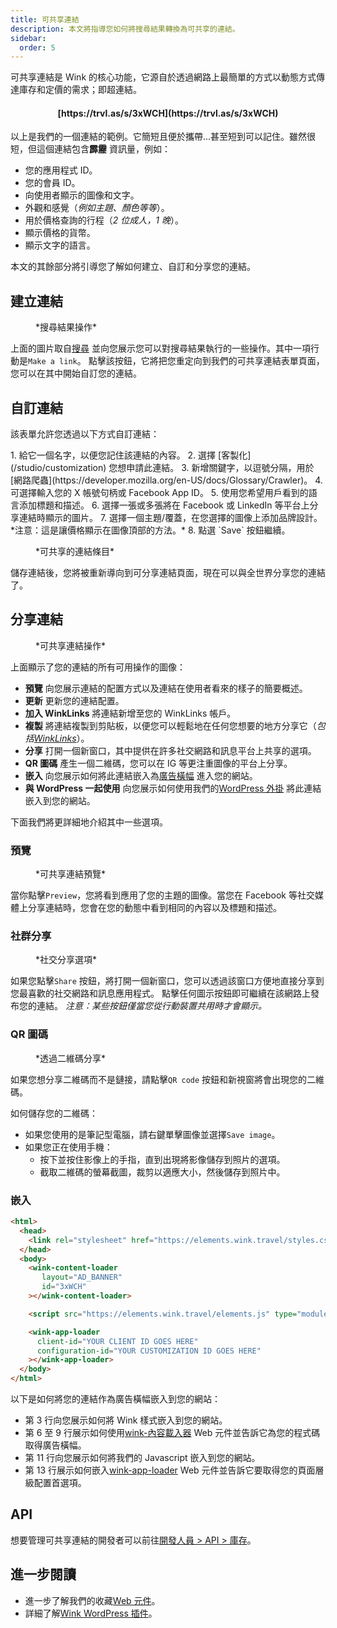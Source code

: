 ```yaml
---
title: 可共享連結
description: 本文將指導您如何將搜尋結果轉換為可共享的連結。
sidebar:
  order: 5
---
```


可共享連結是 Wink 的核心功能，它源自於透過網路上最簡單的方式以動態方式傳達庫存和定價的需求；即超連結。

<h4 align="center">[https://trvl.as/s/3xWCH](https://trvl.as/s/3xWCH)</h4>


以上是我們的一個連結的範例。它簡短且便於攜帶...甚至短到可以記住。雖然很短，但這個連結包含**霹靂** 資訊量，例如：

* 您的應用程式 ID。
* 您的會員 ID。
* 向使用者顯示的圖像和文字。
* 外觀和感覺（*例如主題、顏色等等*）。
* 用於價格查詢的行程（*2 位成人，1 晚*）。
* 顯示價格的貨幣。
* 顯示文字的語言。

本文的其餘部分將引導您了解如何建立、自訂和分享您的連結。

## 建立連結

<figure>
  <CloudinaryImage width="350" height="238" resize="scale" quality="best" alt="行動" src="academy/inventory-actions" errorImage="noimage_opaque_nyrtl0.png" />

  <figcaption>*搜尋結果操作*</figcaption>
</figure>


上面的圖片取自[搜尋](/studio/search) 並向您展示您可以對搜尋結果執行的一些操作。其中一項行動是`Make a link`。
點擊該按鈕，它將把您重定向到我們的可共享連結表單頁面，您可以在其中開始自訂您的連結。

## 自訂連結

該表單允許您透過以下方式自訂連結：

<Steps>
  1. 給它一個名字，以便您記住該連結的內容。
  2. 選擇 [客製化](/studio/customization) 您想申請此連結。
  3. 新增關鍵字，以逗號分隔，用於 [網路爬蟲](https://developer.mozilla.org/en-US/docs/Glossary/Crawler)。
  4. 可選擇輸入您的 X 帳號句柄或 Facebook App ID。
  5. 使用您希望用戶看到的語言添加標題和描述。
  6. 選擇一張或多張將在 Facebook 或 LinkedIn 等平台上分享連結時顯示的圖片。
  7. 選擇一個主題/覆蓋，在您選擇的圖像上添加品牌設計。 *注意：這是讓價格顯示在圖像頂部的方法。*
  8. 點選 `Save` 按鈕繼續。
</Steps>


<figure>
  <CloudinaryImage width="350" height="641" resize="scale" quality="best" alt="可共享連結" src="academy/shareable-link" errorImage="noimage_opaque_nyrtl0.png" />

  <figcaption>*可共享的連結條目*</figcaption>
</figure>


儲存連結後，您將被重新導向到可分享連結頁面，現在可以與全世界分享您的連結了。

## 分享連結

<figure>
  <CloudinaryImage width="350" height="641" resize="scale" quality="best" alt="行動" src="academy/shareable-link-actions" errorImage="noimage_opaque_nyrtl0.png" />

  <figcaption>*可共享連結操作*</figcaption>
</figure>


上面顯示了您的連結的所有可用操作的圖像：

* **預覽** 向您展示連結的配置方式以及連結在使用者看來的樣子的簡要概述。
* **更新** 更新您的連結配置。
* **加入 WinkLinks** 將連結新增至您的 WinkLinks 帳戶。
* **複製** 將連結複製到剪貼板，以便您可以輕鬆地在任何您想要的地方分享它（*包括[WinkLinks](/link-manager/wink-links)*）。
* **分享** 打開一個新窗口，其中提供在許多社交網路和訊息平台上共享的選項。
* **QR 圖碼** 產生一個二維碼，您可以在 IG 等更注重圖像的平台上分享。
* **嵌入** 向您展示如何將此連結嵌入為[廣告橫幅](/developers/web-components/#content-loader) 進入您的網站。
* **與 WordPress 一起使用** 向您展示如何使用我們的[WordPress 外掛](/developers/wordpress) 將此連結嵌入到您的網站。

下面我們將更詳細地介紹其中一些選項。

### 預覽

<figure>
  <CloudinaryImage width="700" height="373" resize="scale" quality="best" alt="預覽" src="academy/shareable-link-preview" errorImage="noimage_opaque_nyrtl0.png" />

  <figcaption>*可共享連結預覽*</figcaption>
</figure>


當你點擊`Preview`，您將看到應用了您的主題的圖像。當您在 Facebook 等社交媒體上分享連結時，您會在您的動態中看到相同的內容以及標題和描述。

### 社群分享

<figure>
  <CloudinaryImage width="350" height="231" resize="scale" quality="best" alt="社群分享" src="academy/shareable-link-share" errorImage="noimage_opaque_nyrtl0.png" />

  <figcaption>*社交分享選項*</figcaption>
</figure>


如果您點擊`Share` 按鈕，將打開一個新窗口，您可以透過該窗口方便地直接分享到您最喜歡的社交網路和訊息應用程式。
點擊任何圖示按鈕即可繼續在該網路上發布您的連結。 *注意：某些按鈕僅當您從行動裝置共用時才會顯示。*

### QR 圖碼

<figure>
  <CloudinaryImage width="350" height="440" resize="scale" quality="best" alt="社群分享" src="academy/shareable-link-qr-code" errorImage="noimage_opaque_nyrtl0.png" />

  <figcaption>*透過二維碼分享*</figcaption>
</figure>


如果您想分享二維碼而不是鏈接，請點擊`QR code` 按鈕和新視窗將會出現您的二維碼。

如何儲存您的二維碼：

* 如果您使用的是筆記型電腦，請右鍵單擊圖像並選擇`Save image`。
* 如果您正在使用手機：
  * 按下並按住影像上的手指，直到出現將影像儲存到照片的選項。
  * 截取二維碼的螢幕截圖，裁剪以適應大小，然後儲存到照片中。

### 嵌入

```html {3, 6-9, 11, 13-16}
<html>
  <head>
    <link rel="stylesheet" href="https://elements.wink.travel/styles.css"></link>
  </head>
  <body>
    <wink-content-loader
       layout="AD_BANNER"
       id="3xWCH"
    ></wink-content-loader>

    <script src="https://elements.wink.travel/elements.js" type="module" defer></script>

    <wink-app-loader
      client-id="YOUR CLIENT ID GOES HERE"
      configuration-id="YOUR CUSTOMIZATION ID GOES HERE"
    ></wink-app-loader>
  </body>
</html>
```

以下是如何將您的連結作為廣告橫幅嵌入到您的網站：

* 第 3 行向您展示如何將 Wink 樣式嵌入到您的網站。
* 第 6 至 9 行展示如何使用[wink-內容載入器](/developers/web-components/#content-loader) Web 元件並告訴它為您的程式碼取得廣告橫幅。
* 第 11 行向您展示如何將我們的 Javascript 嵌入到您的網站。
* 第 13 行展示如何嵌入[wink-app-loader](/developers/web-components/#application-loader) Web 元件並告訴它要取得您的頁面層級配置首選項。

## API

想要管理可共享連結的開發者可以前往[開發人員 > API > 庫存](/developers/apis/#inventory-api)。

## 進一步閱讀

* 進一步了解我們的收藏[Web 元件](/developers/web-components)。
* 詳細了解[Wink WordPress 插件](/developers/wordpress)。

